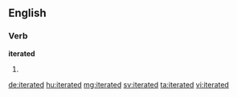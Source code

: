 ==English==

===Verb===
'''iterated'''

# {{en-past of|iterate}}

[[de:iterated]]
[[hu:iterated]]
[[mg:iterated]]
[[sv:iterated]]
[[ta:iterated]]
[[vi:iterated]]